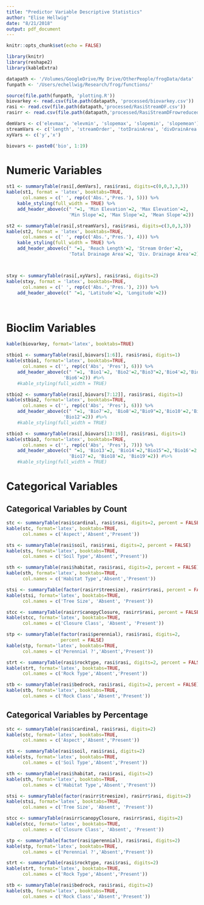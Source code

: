 ```yaml
---
title: "Predictor Variable Descriptive Statistics"
author: "Elise Hellwig"
date: "8/21/2018"
output: pdf_document
---
```


```r

knitr::opts_chunk$set(echo = FALSE)

library(knitr)
library(reshape2)
library(kableExtra)

datapath <- '/Volumes/GoogleDrive/My Drive/OtherPeople/frogData/data'
funpath <- '/Users/echellwig/Research/frog/functions/'

source(file.path(funpath, 'plotting.R'))
biovarkey <- read.csv(file.path(datapath, 'processed/biovarkey.csv'))
rasi <- read.csv(file.path(datapath,'processed/RasiStreamDF.csv'))
rasirr <- read.csv(file.path(datapath,'processed/RasiStreamDFrowreduced.csv'))


```



```r

demVars <- c('elevmax', 'elevmin', 'slopemax', 'slopemin', 'slopemean')
streamVars <- c('length', 'streamOrder', 'totDrainArea', 'divDrainArea')
xyVars <- c('y','x')

biovars <- paste0('bio', 1:19)

```


# Numeric Variables

```r

st1 <- summaryTable(rasi[,demVars], rasi$rasi, digits=c(0,0,3,3,3))
kable(st1, format = 'latex', booktabs=TRUE, 
      col.names = c(' ', rep(c('Abs.','Pres.'), 5))) %>%
    kable_styling(full_width = TRUE) %>%
    add_header_above(c(" "=1, 'Min Elevation'=2, 'Max Elevation'=2,
                       'Min Slope'=2, 'Max Slope'=2, 'Mean Slope'=2))


```

\vspace{0.3in}

```r

st2 <- summaryTable(rasi[,streamVars], rasi$rasi, digits=c(3,0,3,3))
kable(st2, format = 'latex', booktabs=TRUE, 
      col.names = c(' ', rep(c('Abs.','Pres.'), 4))) %>%
    kable_styling(full_width = TRUE) %>%
    add_header_above(c(" "=1, 'Reach Length'=2, 'Stream Order'=2,
                       'Total Drainage Area'=2, 'Div. Drainage Area'=2)) 




```


\vspace{0.3in}

```r

stxy <- summaryTable(rasi[,xyVars], rasi$rasi, digits=2)
kable(stxy, format = 'latex', booktabs=TRUE, 
      col.names = c(' ', rep(c('Abs.','Pres.'), 2))) %>%
    add_header_above(c(" "=1, 'Latitude'=2, 'Longitude'=2)) 




```


# Bioclim Variables

```r

kable(biovarkey, format='latex', booktabs=TRUE)

```

\vspace{0.3in}

```r

stbio1 <- summaryTable(rasi[,biovars[1:6]], rasi$rasi, digits=1)
kable(stbio1, format='latex', booktabs=TRUE, 
      col.names = c('', rep(c('Abs', 'Pres'), 6))) %>% 
    add_header_above(c(" "=1, 'Bio1'=2, 'Bio2'=2,"Bio3"=2,'Bio4'=2,'Bio5'=2,
                     'Bio6'=2)) #%>% 
    #kable_styling(full_width = TRUE)

```

\vspace{0.3in}

```r

stbio2 <- summaryTable(rasi[,biovars[7:12]], rasi$rasi, digits=1)
kable(stbio2, format='latex', booktabs=TRUE, 
      col.names = c('', rep(c('Abs', 'Pres'), 6))) %>% 
    add_header_above(c(" "=1, 'Bio7'=2, 'Bio8'=2,"Bio9"=2,'Bio10'=2,'Bio11'=2,
                     'Bio12'=2)) #%>% 
    #kable_styling(full_width = TRUE)

```



\vspace{0.3in}

```r

stbio3 <- summaryTable(rasi[,biovars[13:19]], rasi$rasi, digits=1)
kable(stbio3, format='latex', booktabs=TRUE, 
      col.names = c('', rep(c('Abs', 'Pres'), 7))) %>% 
    add_header_above(c(" "=1, 'Bio13'=2, 'Bio14'=2,"Bio15"=2,'Bio16'=2, 
                       'Bio17'=2, 'Bio18'=2, 'Bio19'=2)) #%>% 
    #kable_styling(full_width = TRUE)

```


# Categorical Variables

## Categorical Variables by Count

```r

stc <- summaryTable(rasi$cardinal, rasi$rasi, digits=2, percent = FALSE)
kable(stc, format='latex', booktabs=TRUE, 
      col.names = c('Aspect','Absent','Present'))

```


\vspace{0.2in}


```r

sts <- summaryTable(rasi$soil, rasi$rasi, digits=2, percent = FALSE)
kable(sts, format='latex', booktabs=TRUE, 
      col.names = c('Soil Type','Absent','Present'))

```


\vspace{0.2in}


```r

sth <- summaryTable(rasi$habitat, rasi$rasi, digits=2, percent = FALSE)
kable(sth, format='latex', booktabs=TRUE, 
      col.names = c('Habitat Type','Absent','Present'))

```

\vspace{0.2in}


```r

stsi <- summaryTable(factor(rasirr$treesize), rasirr$rasi, percent = FALSE)
kable(stsi, format='latex', booktabs=TRUE,
      col.names = c('Tree Size', 'Absent', 'Present'))


```

\vspace{0.2in}


```r

stcc <- summaryTable(rasirr$canopyClosure, rasirr$rasi, percent = FALSE)
kable(stcc, format='latex', booktabs=TRUE,
      col.names = c('Closure Class', 'Absent', 'Present'))


```


\vspace{0.2in}


```r

stp <- summaryTable(factor(rasi$perennial), rasi$rasi, digits=2, 
                    percent = FALSE)
kable(stp, format='latex', booktabs=TRUE, 
      col.names = c('Perennial ?','Absent','Present'))

```


\vspace{0.2in}


```r

strt <- summaryTable(rasi$rocktype, rasi$rasi, digits=2, percent = FALSE)
kable(strt, format='latex', booktabs=TRUE, 
      col.names = c('Rock Type','Absent','Present'))

```


\vspace{0.2in}


```r

stb <- summaryTable(rasi$bedrock, rasi$rasi, digits=2, percent = FALSE)
kable(stb, format='latex', booktabs=TRUE, 
      col.names = c('Rock Class','Absent','Present'))

```


## Categorical Variables by Percentage

```r

stc <- summaryTable(rasi$cardinal, rasi$rasi, digits=2)
kable(stc, format='latex', booktabs=TRUE, 
      col.names = c('Aspect','Absent','Present'))

```

\vspace{0.2in}


```r

sts <- summaryTable(rasi$soil, rasi$rasi, digits=2)
kable(sts, format='latex', booktabs=TRUE, 
      col.names = c('Soil Type','Absent','Present'))

```


\vspace{0.2in}


```r

sth <- summaryTable(rasi$habitat, rasi$rasi, digits=2)
kable(sth, format='latex', booktabs=TRUE, 
      col.names = c('Habitat Type','Absent','Present'))

```

\vspace{0.2in}


```r

stsi <- summaryTable(factor(rasirr$treesize), rasirr$rasi, digits=2)
kable(stsi, format='latex', booktabs=TRUE,
      col.names = c('Tree Size', 'Absent', 'Present'))


```

\vspace{0.2in}


```r

stcc <- summaryTable(rasirr$canopyClosure, rasirr$rasi, digits=2)
kable(stcc, format='latex', booktabs=TRUE,
      col.names = c('Closure Class', 'Absent', 'Present'))


```


\vspace{0.2in}


```r

stp <- summaryTable(factor(rasi$perennial), rasi$rasi, digits=2)
kable(stp, format='latex', booktabs=TRUE, 
      col.names = c('Perennial ?','Absent','Present'))

```


\vspace{0.2in}


```r

strt <- summaryTable(rasi$rocktype, rasi$rasi, digits=2)
kable(strt, format='latex', booktabs=TRUE, 
      col.names = c('Rock Type','Absent','Present'))

```


\vspace{0.2in}


```r

stb <- summaryTable(rasi$bedrock, rasi$rasi, digits=2)
kable(stb, format='latex', booktabs=TRUE, 
      col.names = c('Rock Class','Absent','Present'))

```


